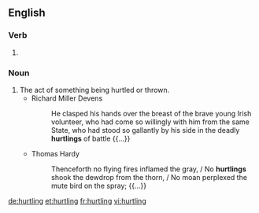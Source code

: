 ==English==

===Verb===
{{head|en|present participle}}

# {{present participle of|hurtle|lang=en}}

===Noun===
{{en-noun}}

# The act of something being hurtled or thrown.
#* Richard Miller Devens
#*: He clasped his hands over the breast of the brave young Irish volunteer, who had come so willingly with him from the same State, who had stood so gallantly by his side in the deadly '''hurtlings''' of battle {{...}}
#* Thomas Hardy
#*: Thenceforth no flying fires inflamed the gray, / No '''hurtlings''' shook the dewdrop from the thorn, / No moan perplexed the mute bird on the spray; {{...}}

[[de:hurtling]]
[[et:hurtling]]
[[fr:hurtling]]
[[vi:hurtling]]